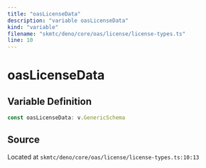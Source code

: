 ```yaml
---
title: "oasLicenseData"
description: "variable oasLicenseData"
kind: "variable"
filename: "skmtc/deno/core/oas/license/license-types.ts"
line: 10
---
```


# oasLicenseData

## Variable Definition

```typescript
const oasLicenseData: v.GenericSchema
```

## Source

Located at `skmtc/deno/core/oas/license/license-types.ts:10:13`
